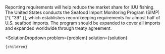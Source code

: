 

Reporting requirements will help reduce the market share for IUU fishing. The United States conducts the Seafood Import Monitoring Program (SIMP) [^{ "39" }], which establishes recordkeeping requirements for almost half of U.S. seafood imports. The program should be expanded to cover all imports and expanded worldwide through treaty agreement.

[^{ 39 } ]: NOAA Fisheries ["Seafood Import Monitoring Program"](https://www.fisheries.noaa.gov/international/seafood-import-monitoring-program). Accessed October 22, 2022.

  <SolutionDropdown 
    problem={problem} 
    solution={solution}
  >
    {children}
  </SolutionDropdown>
